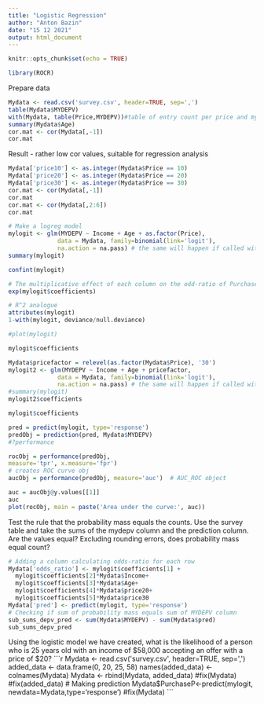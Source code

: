 ```yaml
---
title: "Logistic Regression"
author: "Anton Bazin"
date: "15 12 2021"
output: html_document
---
```


```r
knitr::opts_chunk$set(echo = TRUE)
```

```r
library(ROCR)
```


Prepare data
```r
Mydata <- read.csv('survey.csv', header=TRUE, sep=',')
table(Mydata$MYDEPV)
with(Mydata, table(Price,MYDEPV))#table of entry count per price and mydepv
summary(Mydata$Age)
cor.mat <- cor(Mydata[,-1])
cor.mat
```
Result - rather low cor values, suitable for regression analysis
```r
Mydata['price10'] <- as.integer(Mydata$Price == 10)
Mydata['price20'] <- as.integer(Mydata$Price == 20)
Mydata['price30'] <- as.integer(Mydata$Price == 30)
cor.mat <- cor(Mydata[,-1])
cor.mat
cor.mat <- cor(Mydata[,2:6])
cor.mat
```


```r
# Make a logreg model
mylogit <- glm(MYDEPV ~ Income + Age + as.factor(Price),
              data = Mydata, family=binomial(link='logit'),
              na.action = na.pass) # the same will happen if called with price10 + price20 + price30(==price20 + price30)
summary(mylogit)
```
```r
confint(mylogit)
```




```r
# The multiplicative effect of each column on the odd-ratio of Purchase
exp(mylogit$coefficients)
```
```r
# R^2 analogue
attributes(mylogit)  
1-with(mylogit, deviance/null.deviance)
```



```r
#plot(mylogit)
```

```r
mylogit$coefficients
```


```r
Mydata$pricefactor = relevel(as.factor(Mydata$Price), '30')
mylogit2 <- glm(MYDEPV ~ Income + Age + pricefactor,
              data = Mydata, family=binomial(link='logit'),
              na.action = na.pass) # the same will happen if called with price10 + price20 + price30(==price20 + price30)
#summary(mylogit)
mylogit2$coefficients
```


```r
mylogit$coefficients
```
```r
pred = predict(mylogit, type='response')
predObj = prediction(pred, Mydata$MYDEPV)
#?performance
```

```r
rocObj = performance(predObj, 
measure='tpr', x.measure='fpr')  
# creates ROC curve obj
aucObj = performance(predObj, measure='auc')  # AUC_ROC object
```


```r
auc = aucObj@y.values[[1]]  
auc
plot(rocObj, main = paste('Area under the curve:', auc))
```

Test the rule that the probability mass equals the counts.  Use the survey table and take the sums of the mydepv column and the prediction column.  Are the values equal? Excluding rounding errors, does probability mass equal count?

```r
# Adding a column calculating odds-ratio for each row
Mydata['odds_ratio'] <- mylogit$coefficients[1] +
  mylogit$coefficients[2]*Mydata$Income+
  mylogit$coefficients[3]*Mydata$Age+
  mylogit$coefficients[4]*Mydata$price20+
  mylogit$coefficients[5]*Mydata$price30
Mydata['pred'] <- predict(mylogit, type='response')
# Checking if sum of probability mass equals sum of MYDEPV column
sub_sums_depv_pred <- sum(Mydata$MYDEPV) - sum(Mydata$pred)
sub_sums_depv_pred
```
Using the logistic model we have created, what is the likelihood of a person who is 25 years old with an income of $58,000 accepting an offer with a price of $20?
```r
Mydata <- read.csv('survey.csv', header=TRUE, sep=',')
added_data <- data.frame(0, 20, 25, 58)
names(added_data) <- colnames(Mydata)
Mydata <- rbind(Mydata, added_data)
#fix(Mydata)
#fix(added_data)
# Making prediction
Mydata$PurchaseP<-predict(mylogit, newdata=Mydata,type='response')
#fix(Mydata)
```
